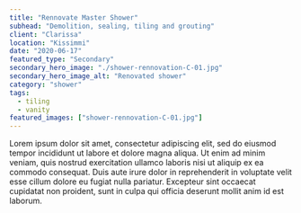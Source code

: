 ```yaml
---
title: "Rennovate Master Shower"
subhead: "Demolition, sealing, tiling and grouting"
client: "Clarissa"
location: "Kissimmi"
date: "2020-06-17"
featured_type: "Secondary"
secondary_hero_image: "./shower-rennovation-C-01.jpg"
secondary_hero_image_alt: "Renovated shower"
category: "shower"
tags:
  - tiling
  - vanity
featured_images: ["shower-rennovation-C-01.jpg"]
---
```


Lorem ipsum dolor sit amet, consectetur adipiscing elit, sed do eiusmod tempor incididunt ut labore et dolore magna aliqua. Ut enim ad minim veniam, quis nostrud exercitation ullamco laboris nisi ut aliquip ex ea commodo consequat. Duis aute irure dolor in reprehenderit in voluptate velit esse cillum dolore eu fugiat nulla pariatur. Excepteur sint occaecat cupidatat non proident, sunt in culpa qui officia deserunt mollit anim id est laborum.
